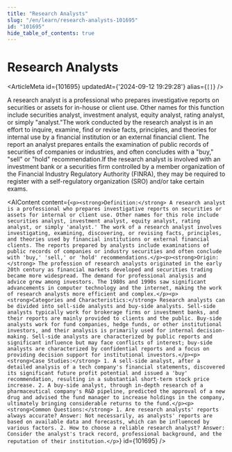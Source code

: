 ```yaml
---
title: "Research Analysts"
slug: "/en/learn/research-analysts-101695"
id: "101695"
hide_table_of_contents: true
---
```



# Research Analysts

<ArticleMeta id={101695} updatedAt={'2024-09-12 19:29:28'} alias={`[]`} />
<div className='border-solid border-b border-t-0 my-4 border-[var(--ifm-color-gray-300)]' />

A research analyst is a professional who prepares investigative reports on securities or assets for in-house or client use. Other names for this function include securities analyst, investment analyst, equity analyst, rating analyst, or simply "analyst."The work conducted by the research analyst is in an effort to inquire, examine, find or revise facts, principles, and theories for internal use by a financial institution or an external financial client. The report an analyst prepares entails the examination of public records of securities of companies or industries, and often concludes with a "buy," "sell" or "hold" recommendation.If the research analyst is involved with an investment bank or a securities firm controlled by a member organization of the Financial Industry Regulatory Authority (FINRA), they may be required to register with a self-regulatory organization (SRO) and/or take certain exams.

<AIContent content={`<p><strong>Definition:</strong> A research analyst is a professional who prepares investigative reports on securities or assets for internal or client use. Other names for this role include securities analyst, investment analyst, equity analyst, rating analyst, or simply 'analyst.' The work of a research analyst involves investigating, examining, discovering, or revising facts, principles, and theories used by financial institutions or external financial clients. The reports prepared by analysts include examinations of public records of companies or industry securities and often conclude with 'buy,' 'sell,' or 'hold' recommendations.</p><p><strong>Origin:</strong> The profession of research analysts originated in the early 20th century as financial markets developed and securities trading became more widespread. The demand for professional analysis and advice grew among investors. The 1980s and 1990s saw significant advancements in computer technology and the internet, making the work of research analysts more efficient and complex.</p><p><strong>Categories and Characteristics:</strong> Research analysts can be divided into sell-side analysts and buy-side analysts. Sell-side analysts typically work for brokerage firms or investment banks, and their reports are mainly provided to clients and the public. Buy-side analysts work for fund companies, hedge funds, or other institutional investors, and their analysis is primarily used for internal decision-making. Sell-side analysts are characterized by public reports and significant influence but may face conflicts of interest; buy-side analysts are characterized by confidential reports and a focus on providing decision support for institutional investors.</p><p><strong>Case Studies:</strong> 1. A sell-side analyst, after a detailed analysis of a tech company's financial statements, discovered its significant future profit potential and issued a 'buy' recommendation, resulting in a substantial short-term stock price increase. 2. A buy-side analyst, through in-depth research of a pharmaceutical company's R&D pipeline, predicted the approval of a new drug and advised the fund manager to increase holdings in the company, ultimately bringing considerable returns to the fund.</p><p><strong>Common Questions:</strong> 1. Are research analysts' reports always accurate? Answer: Not necessarily, as analysts' reports are based on available data and forecasts, which can be influenced by various factors. 2. How to choose a reliable research analyst? Answer: Consider the analyst's track record, professional background, and the reputation of their institution.</p>`} id={101695} />
